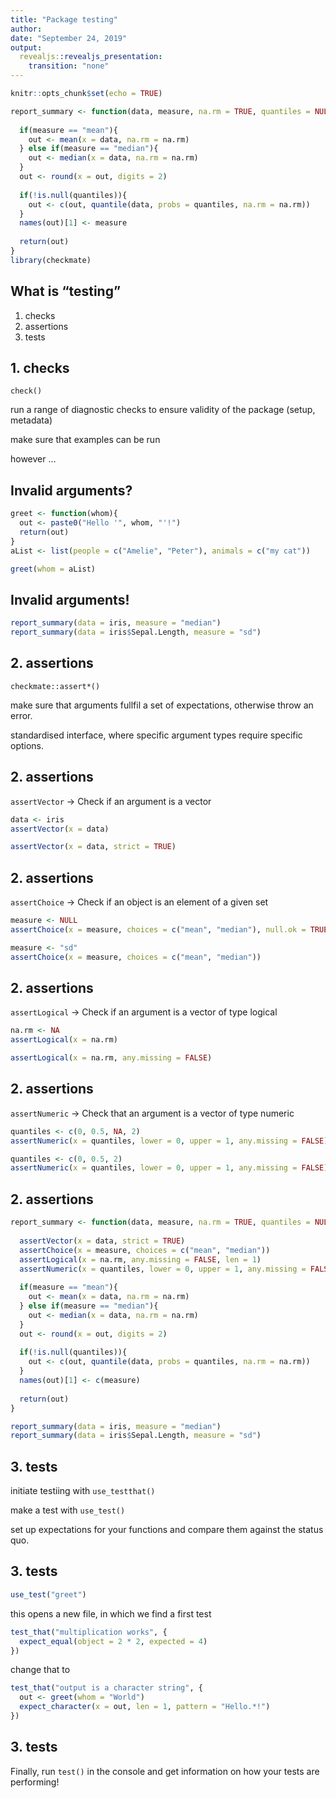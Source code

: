 ```yaml
---
title: "Package testing"
author: 
date: "September 24, 2019"
output: 
  revealjs::revealjs_presentation:
    transition: "none"
---
```



```r
knitr::opts_chunk$set(echo = TRUE)

report_summary <- function(data, measure, na.rm = TRUE, quantiles = NULL){
  
  if(measure == "mean"){
    out <- mean(x = data, na.rm = na.rm)
  } else if(measure == "median"){
    out <- median(x = data, na.rm = na.rm)  
  }
  out <- round(x = out, digits = 2)
  
  if(!is.null(quantiles)){
    out <- c(out, quantile(data, probs = quantiles, na.rm = na.rm))
  }
  names(out)[1] <- measure
  
  return(out)
}
library(checkmate)
```

## What is "testing"

1. checks
2. assertions
3. tests

## 1. checks

`check()` <br>

run a range of diagnostic checks to ensure validity of the package (setup, metadata)

make sure that examples can be run

however ...

## Invalid arguments?

```r
greet <- function(whom){
  out <- paste0("Hello '", whom, "'!")
  return(out)
}
aList <- list(people = c("Amelie", "Peter"), animals = c("my cat"))
```
<div class="fragment">

```r
greet(whom = aList)
```
</div>

## Invalid arguments!

```r
report_summary(data = iris, measure = "median")
report_summary(data = iris$Sepal.Length, measure = "sd")
```

## 2. assertions

`checkmate::assert*()` <br>

make sure that arguments fullfil a set of expectations, otherwise throw an error.

standardised interface, where specific argument types require specific options.


## 2. assertions

`assertVector` -> Check if an argument is a vector

<div class="fragment">
```r
data <- iris
assertVector(x = data)

assertVector(x = data, strict = TRUE)
```
</div>

## 2. assertions

`assertChoice` -> Check if an object is an element of a given set

```r
measure <- NULL
assertChoice(x = measure, choices = c("mean", "median"), null.ok = TRUE)

measure <- "sd"
assertChoice(x = measure, choices = c("mean", "median"))
```

## 2. assertions

`assertLogical` -> Check if an argument is a vector of type logical

```r
na.rm <- NA
assertLogical(x = na.rm)

assertLogical(x = na.rm, any.missing = FALSE)
```
## 2. assertions

`assertNumeric` -> Check that an argument is a vector of type numeric

```r
quantiles <- c(0, 0.5, NA, 2)
assertNumeric(x = quantiles, lower = 0, upper = 1, any.missing = FALSE)
```
<div class="fragment">
```r
quantiles <- c(0, 0.5, 2)
assertNumeric(x = quantiles, lower = 0, upper = 1, any.missing = FALSE)
```
</div>


## 2. assertions
```r
report_summary <- function(data, measure, na.rm = TRUE, quantiles = NULL){
  
  assertVector(x = data, strict = TRUE)
  assertChoice(x = measure, choices = c("mean", "median"))
  assertLogical(x = na.rm, any.missing = FALSE, len = 1)
  assertNumeric(x = quantiles, lower = 0, upper = 1, any.missing = FALSE, null.ok = TRUE)
  
  if(measure == "mean"){
    out <- mean(x = data, na.rm = na.rm)
  } else if(measure == "median"){
    out <- median(x = data, na.rm = na.rm)  
  }
  out <- round(x = out, digits = 2)
  
  if(!is.null(quantiles)){
    out <- c(out, quantile(data, probs = quantiles, na.rm = na.rm))
  }
  names(out)[1] <- c(measure)
  
  return(out)
}
```

```r
report_summary(data = iris, measure = "median")
report_summary(data = iris$Sepal.Length, measure = "sd")
```

## 3. tests

initiate testiing with `use_testthat()` <br>

make a test with `use_test()`

set up expectations for your functions and compare them against the status quo.

## 3. tests

```r
use_test("greet")
```

this opens a new file, in which we find a first test

```r
test_that("multiplication works", {
  expect_equal(object = 2 * 2, expected = 4)
})
```

<div class="fragment">
change that to

```r
test_that("output is a character string", {
  out <- greet(whom = "World")
  expect_character(x = out, len = 1, pattern = "Hello.*!")
})
```
</div>

## 3. tests

Finally, run `test()` in the console and get information on how your tests are performing!
